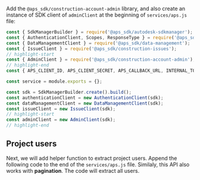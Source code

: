 
Add the `@aps_sdk/construction-account-admin` library, and also create an instance of
SDK client of `adminClient` at the beginning of `services/aps.js` file:

```js title="services/aps.js"
const { SdkManagerBuilder } = require('@aps_sdk/autodesk-sdkmanager');
const { AuthenticationClient, Scopes, ResponseType } = require('@aps_sdk/authentication');
const { DataManagementClient } = require('@aps_sdk/data-management');
const { IssueClient } = require('@aps_sdk/construction-issues');
// highlight-start
const { AdminClient } = require('@aps_sdk/construction-account-admin');
// highlight-end
const { APS_CLIENT_ID, APS_CLIENT_SECRET, APS_CALLBACK_URL, INTERNAL_TOKEN_SCOPES, PUBLIC_TOKEN_SCOPES } = require('../config.js');

const service = module.exports = {};

const sdk = SdkManagerBuilder.create().build();
const authenticationClient = new AuthenticationClient(sdk);
const dataManagementClient = new DataManagementClient(sdk);
const issueClient = new IssueClient(sdk);
// highlight-start
const adminClient = new AdminClient(sdk);
// highlight-end
```


## Project users

Next, we will add helper function to extract project users. Append the following code to the end of the `services/aps.js` file. Similaly, this API also works with **pagination**. 
The code will extract all users.

<NodeJsVsCodeAdmin />